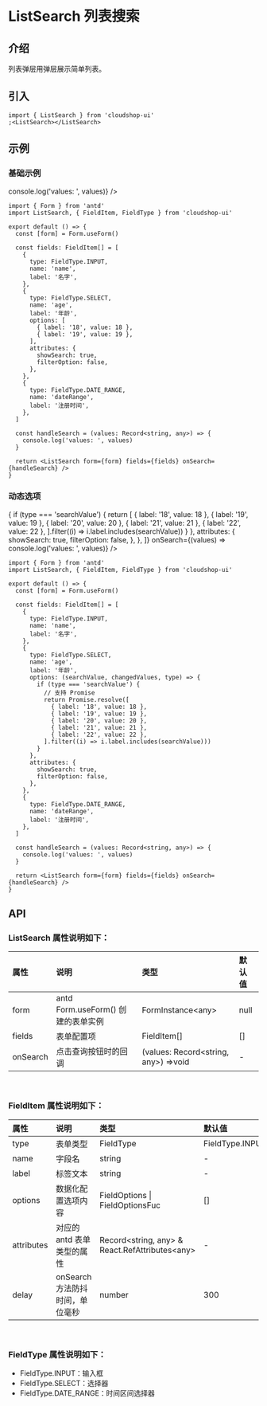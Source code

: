 # ListSearch 列表搜索

## 介绍

列表弹层用弹层展示简单列表。

## 引入

```tsx
import { ListSearch } from 'cloudshop-ui'
;<ListSearch></ListSearch>
```

## 示例

### 基础示例


<div className="components">
  <ListSearch
    fields={[
      {
        type: FieldType.INPUT,
        name: 'name',
        label: '名字',
      },
      {
        type: FieldType.SELECT,
        name: 'age',
        label: '年龄',
        options: [
          { label: '18', value: 18 },
          { label: '19', value: 19 },
        ],
        attributes: {
          showSearch: true,
          filterOption: false,
        },
      },
      {
        type: FieldType.DATE_RANGE,
        name: 'dateRange',
        label: '注册时间',
      },
    ]}
    onSearch={(values) => console.log('values: ', values)}
  />
</div>

```tsx
import { Form } from 'antd'
import ListSearch, { FieldItem, FieldType } from 'cloudshop-ui'

export default () => {
  const [form] = Form.useForm()

  const fields: FieldItem[] = [
    {
      type: FieldType.INPUT,
      name: 'name',
      label: '名字',
    },
    {
      type: FieldType.SELECT,
      name: 'age',
      label: '年龄',
      options: [
        { label: '18', value: 18 },
        { label: '19', value: 19 },
      ],
      attributes: {
        showSearch: true,
        filterOption: false,
      },
    },
    {
      type: FieldType.DATE_RANGE,
      name: 'dateRange',
      label: '注册时间',
    },
  ]

  const handleSearch = (values: Record<string, any>) => {
    console.log('values: ', values)
  }

  return <ListSearch form={form} fields={fields} onSearch={handleSearch} />
}
```

### 动态选项

<div className="components">
  <ListSearch
    fields={[
      {
        type: FieldType.INPUT,
        name: 'name',
        label: '名字',
      },
      {
        type: FieldType.SELECT,
        name: 'age',
        label: '年龄',
        options: (searchValue, changedValues, type) => {
          if (type === 'searchValue') {
            return [
              { label: '18', value: 18 },
              { label: '19', value: 19 },
              { label: '20', value: 20 },
              { label: '21', value: 21 },
              { label: '22', value: 22 },
            ].filter((i) => i.label.includes(searchValue))
          }
        },
        attributes: {
          showSearch: true,
          filterOption: false,
        },
      },
    ]}
    onSearch={(values) => console.log('values: ', values)}
  />
</div>

```tsx
import { Form } from 'antd'
import ListSearch, { FieldItem, FieldType } from 'cloudshop-ui'

export default () => {
  const [form] = Form.useForm()

  const fields: FieldItem[] = [
    {
      type: FieldType.INPUT,
      name: 'name',
      label: '名字',
    },
    {
      type: FieldType.SELECT,
      name: 'age',
      label: '年龄',
      options: (searchValue, changedValues, type) => {
        if (type === 'searchValue') {
          // 支持 Promise
          return Promise.resolve([
            { label: '18', value: 18 },
            { label: '19', value: 19 },
            { label: '20', value: 20 },
            { label: '21', value: 21 },
            { label: '22', value: 22 },
          ].filter((i) => i.label.includes(searchValue)))
        }
      },
      attributes: {
        showSearch: true,
        filterOption: false,
      },
    },
    {
      type: FieldType.DATE_RANGE,
      name: 'dateRange',
      label: '注册时间',
    },
  ]

  const handleSearch = (values: Record<string, any>) => {
    console.log('values: ', values)
  }

  return <ListSearch form={form} fields={fields} onSearch={handleSearch} />
}
```

## API

### ListSearch 属性说明如下：

| 属性     | 说明                               | 类型                                  | 默认值 |
| :------- | :--------------------------------- | :------------------------------------ | :----- |
| form     | antd Form.useForm() 创建的表单实例 | FormInstance\<any\>                   | null   |
| fields   | 表单配置项                         | FieldItem[]                           | []     |
| onSearch | 点击查询按钮时的回调               | (values: Record\<string, any>) =>void | -      |

<br />

### FieldItem 属性说明如下：

| 属性       | 说明                            | 类型                                             | 默认值          |
| :--------- | :------------------------------ | :----------------------------------------------- | :-------------- |
| type       | 表单类型                        | FieldType                                        | FieldType.INPUT |
| name       | 字段名                          | string                                           | -               |
| label      | 标签文本                        | string                                           | -               |
| options    | 数据化配置选项内容              | FieldOptions \| FieldOptionsFuc                  | []              |
| attributes | 对应的 antd 表单类型的属性      | Record\<string, any> & React.RefAttributes\<any> | -               |
| delay      | onSearch 方法防抖时间，单位毫秒 | number                                           | 300             |

<br />

### FieldType 属性说明如下：

- FieldType.INPUT：输入框
- FieldType.SELECT：选择器
- FieldType.DATE_RANGE：时间区间选择器

<br />
